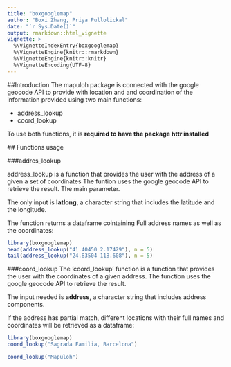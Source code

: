 ```yaml
---
title: "boxgooglemap"
author: "Boxi Zhang, Priya Pullolickal"
date: "`r Sys.Date()`"
output: rmarkdown::html_vignette
vignette: >
  %\VignetteIndexEntry{boxgooglemap}
  %\VignetteEngine{knitr::rmarkdown}
  %\VignetteEngine{knitr::knitr}
  %\VignetteEncoding{UTF-8}
---
```


 ##Introduction
  The mapuloh package is connected with the google geocode API to provide with location and and coordination of the information provided using two main functions: 
  
  
  - address_lookup
- coord_lookup

To use both functions, it is **required to have the package httr installed** 
  
  ## Functions usage
  
  ###addres_lookup
  
  address_lookup is a function that provides the user with the address of a given a set of coordinates The funtion uses the google geocode API to retrieve the result. The main parameter. 

The only input is **latlong**, a character string that includes the latitude and the longitude.

The function returns a dataframe cointaining Full address names as well as the coordinates:

```r
library(boxgooglemap)
head(address_lookup("41.40450 2.17429"), n = 5)
tail(address_lookup("24.83504 118.608"), n = 5)

```


###coord_lookup
The 'coord_lookup' function is a function that provides the user with the coordinates of a given address. The function uses the google geocode API to retrieve the result.

The input needed is **address**, a character string that includes address components.

If the address has partial match, different locations with their full names and  coordinates will be retrieved as a dataframe:
```r
library(boxgooglemap)
coord_lookup("Sagrada Familia, Barcelona")

coord_lookup("Mapuloh")
```

